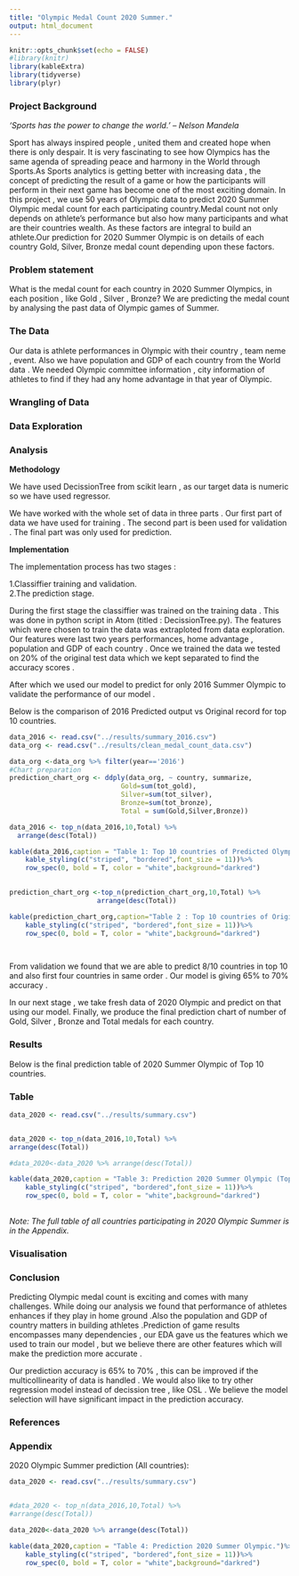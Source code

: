 ```yaml
---
title: "Olympic Medal Count 2020 Summer."
output: html_document
---
```


```r
knitr::opts_chunk$set(echo = FALSE)
#library(knitr)
library(kableExtra)
library(tidyverse)
library(plyr)
```

### Project Background

_'Sports has the power to change the world.' -- Nelson Mandela_

Sport has always inspired people , united them and created hope when there is only despair. It is very fascinating to see how Olympics has the same agenda of spreading peace and harmony in the World through Sports.As Sports analytics is getting better with increasing data , the concept of predicting the result of a game or how the participants will perform in their next game has become one of the most exciting domain. 
In this project , we use 50 years of Olympic data to predict 2020 Summer Olympic medal count for each participating country.Medal count not only depends on athlete's performance but also how many participants and what are their countries wealth. As these factors are integral to build an athlete.Our prediction for 2020 Summer Olympic is on details of each country Gold, Silver, Bronze medal count depending upon these factors.

### Problem statement
What is the medal count for each country in 2020 Summer Olympics, in each position , like Gold , Silver , Bronze? We are predicting the medal count by analysing the past data of Olympic games of Summer. 

### The Data

Our data is athlete performances in Olympic with their country , team neme , event. Also we have population and GDP of each country from the World data . We needed Olympic committee information , city information of athletes to find if they had any home advantage in that year of Olympic. 

### Wrangling of Data

### Data Exploration 

### Analysis

**Methodology**

We have used DecissionTree from scikit learn , as our target data is numeric so we have used regressor. 

We have worked with the whole set of data in three parts . 
Our first part of data we have used for training  . 
The second part is been used for validation . 
The final part was only used for prediction. 

**Implementation**

The implementation process has two stages : 

1.Classiffier training and validation.  
2.The prediction stage.

During the first stage the classiffier was trained on the training data . This was done in python script in Atom (titled : DecissionTree.py). The features which were chosen to train the data was extraploted from data exploration. Our features were last two years performances, home advantage , population and GDP of each country . Once we trained the data we tested on 20% of the original test data which we kept separated to find the accuracy scores . 

After which we used our model to predict for only 2016 Summer Olympic to validate the performance of our model . 

Below is the comparison of 2016 Predicted output vs Original record for top 10 countries.

```r


data_2016 <- read.csv("../results/summary_2016.csv")
data_org <- read.csv("../results/clean_medal_count_data.csv")

data_org <-data_org %>% filter(year=='2016') 
#Chart preparation
prediction_chart_org <- ddply(data_org, ~ country, summarize, 
                            Gold=sum(tot_gold),
                            Silver=sum(tot_silver),
                            Bronze=sum(tot_bronze),
                            Total = sum(Gold,Silver,Bronze))

data_2016 <- top_n(data_2016,10,Total) %>%
  arrange(desc(Total))

kable(data_2016,caption = "Table 1: Top 10 countries of Predicted Olympic 2016 (Validation)")%>%
    kable_styling(c("striped", "bordered",font_size = 11))%>%
    row_spec(0, bold = T, color = "white",background="darkred")
  

prediction_chart_org <-top_n(prediction_chart_org,10,Total) %>% 
                      arrange(desc(Total))

kable(prediction_chart_org,caption="Table 2 : Top 10 countries of Original Olympic 2016 ")%>%
    kable_styling(c("striped", "bordered",font_size = 11))%>%
    row_spec(0, bold = T, color = "white",background="darkred")

    

```

From validation we found that we are able to predict 8/10 countries in top 10 and also first four countries in same order . Our model is giving 65% to 70% accuracy . 

In our next stage , we take fresh data of 2020 Olympic and predict on that using our model. Finally, we produce the final prediction chart of number of Gold, Silver , Bronze and Total medals for each country.

### Results

Below is the final prediction table of 2020 Summer Olympic of Top 10 countries.  

### Table 
```r
data_2020 <- read.csv("../results/summary.csv")


data_2020 <- top_n(data_2016,10,Total) %>%
arrange(desc(Total))

#data_2020<-data_2020 %>% arrange(desc(Total))

kable(data_2020,caption = "Table 3: Prediction 2020 Summer Olympic (Top 10).")%>%
    kable_styling(c("striped", "bordered",font_size = 11))%>%
    row_spec(0, bold = T, color = "white",background="darkred")
  
```
_Note: The full table of all countries participating in 2020 Olympic Summer is in the Appendix._


### Visualisation


### Conclusion

Predicting Olympic medal count is exciting and comes with many challenges. While doing our analysis we found that performance of athletes enhances if they play in home ground .Also the population and GDP of country matters in building athletes .Prediction of game results encompasses many dependencies  , our EDA gave us the features which we used to train our model , but we believe there are other features which will make the prediction more accurate . 

Our prediction accuracy is 65% to 70% , this can be improved if the multicollinearity of data is handled . We would also like to try other regression model instead of decission tree , like OSL . We believe the model selection will have significant impact in the prediction accuracy. 

### References

### Appendix

2020 Olympic Summer prediction (All countries):

```r
data_2020 <- read.csv("../results/summary.csv")


#data_2020 <- top_n(data_2016,10,Total) %>%
#arrange(desc(Total))

data_2020<-data_2020 %>% arrange(desc(Total))

kable(data_2020,caption = "Table 4: Prediction 2020 Summer Olympic.")%>%
    kable_styling(c("striped", "bordered",font_size = 11))%>%
    row_spec(0, bold = T, color = "white",background="darkred")
  
```

